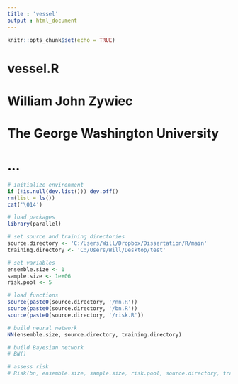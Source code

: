 ```yaml
---
title : 'vessel'
output : html_document
---
```


```r

knitr::opts_chunk$set(echo = TRUE)

```

# vessel.R
#
# William John Zywiec
# The George Washington University
#
# ...

```r

# initialize environment
if (!is.null(dev.list())) dev.off()
rm(list = ls())
cat('\014')

# load packages
library(parallel)

# set source and training directories
source.directory <- 'C:/Users/Will/Dropbox/Dissertation/R/main'
training.directory <- 'C:/Users/Will/Desktop/test'

# set variables
ensemble.size <- 1
sample.size <- 1e+06
risk.pool <- 5

# load functions
source(paste0(source.directory, '/nn.R'))
source(paste0(source.directory, '/bn.R'))
source(paste0(source.directory, '/risk.R'))

```

```r

# build neural network
NN(ensemble.size, source.directory, training.directory)

```

```r

# build Bayesian network
# BN()

```

```r

# assess risk
# Risk(bn, ensemble.size, sample.size, risk.pool, source.directory, training.directory)

```
